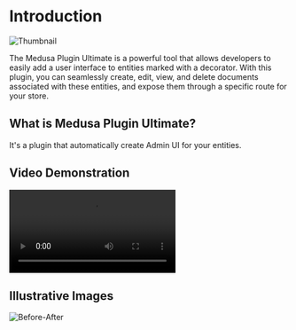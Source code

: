 # Introduction

![Thumbnail](/assets/plugin-thumbnail.png)

The Medusa Plugin Ultimate is a powerful tool that allows developers to easily add a user interface to entities marked with a decorator. With this plugin, you can seamlessly create, edit, view, and delete documents associated with these entities, and expose them through a specific route for your store.

## What is Medusa Plugin Ultimate?

It's a plugin that automatically create Admin UI for your entities.

## Video Demonstration

![](http://commondatastorage.googleapis.com/gtv-videos-bucket/sample/ForBiggerBlazes.mp4)

## Illustrative Images

![Before-After](/assets/before-after.png)
